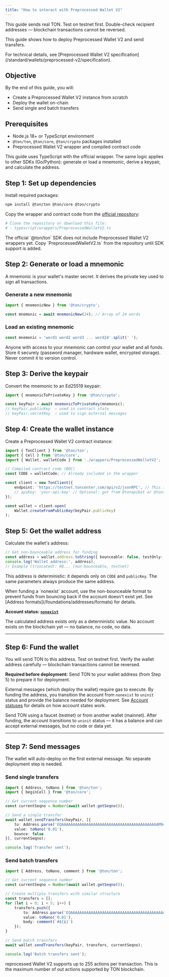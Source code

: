 ```yaml
---
title: "How to interact with Preprocessed Wallet V2"
---
```



<Aside
  type="danger"
  title="Funds at risk"
>
  This guide sends real TON. Test on testnet first. Double-check recipient addresses — blockchain transactions cannot be reversed.
</Aside>

This guide shows how to deploy Preprocessed Wallet V2 and send transfers.

<Aside type="tip">
  For technical details, see [Preprocessed Wallet V2 specification](/standard/wallets/preprocessed-v2/specification).
</Aside>

## Objective

By the end of this guide, you will:

- Create a Preprocessed Wallet V2 instance from scratch
- Deploy the wallet on-chain
- Send single and batch transfers

## Prerequisites

- Node.js 18+ or TypeScript environment
- `@ton/ton`, `@ton/core`, `@ton/crypto` packages installed
- Preprocessed Wallet V2 wrapper and compiled contract code

This guide uses TypeScript with the official wrapper. The same logic applies to other SDKs (Go/Python): generate or load a mnemonic, derive a keypair, and calculate the address.

## Step 1: Set up dependencies

Install required packages:

```bash
npm install @ton/ton @ton/core @ton/crypto
```

Copy the wrapper and contract code from the [official repository](https://github.com/pyAndr3w/ton-preprocessed-wallet-v2):

```bash
# Clone the repository or download this file:
# - typescript/wrappers/PreprocessedWalletV2.ts
```

<Aside
  type="note"
  title="Why copy wrappers?"
>
  The official `@ton/ton` SDK does not include Preprocessed Wallet V2 wrappers yet. Copy `PreprocessedWalletV2.ts` from the repository until SDK support is added.
</Aside>

## Step 2: Generate or load a mnemonic

A mnemonic is your wallet's master secret. It derives the private key used to sign all transactions.

### Generate a new mnemonic

```typescript
import { mnemonicNew } from '@ton/crypto';

const mnemonic = await mnemonicNew(24); // Array of 24 words
```

### Load an existing mnemonic

```typescript
const mnemonic = 'word1 word2 word3 ... word24'.split(' ');
```

<Aside
  type="danger"
  title="Protect your mnemonic"
>
  Anyone with access to your mnemonic can control your wallet and all funds. Store it securely (password manager, hardware wallet, encrypted storage). Never commit it to version control.
</Aside>

## Step 3: Derive the keypair

Convert the mnemonic to an Ed25519 keypair:

```typescript
import { mnemonicToPrivateKey } from '@ton/crypto';

const keyPair = await mnemonicToPrivateKey(mnemonic);
// keyPair.publicKey  — used in contract state
// keyPair.secretKey  — used to sign external messages
```

## Step 4: Create the wallet instance

Create a Preprocessed Wallet V2 contract instance:

```typescript
import { TonClient } from '@ton/ton';
import { Cell } from '@ton/core';
import { Wallet, walletCode } from './wrappers/PreprocessedWalletV2';

// Compiled contract code (BOC)
const CODE = walletCode; // Already included in the wrapper

const client = new TonClient({ 
    endpoint: 'https://testnet.toncenter.com/api/v2/jsonRPC', // This is TESTNET endpoint
    // apiKey: 'your-api-key' // Optional: get from @tonapibot or @tontestnetapibot
});

const wallet = client.open(
    Wallet.createFromPublicKey(keyPair.publicKey)
);
```

## Step 5: Get the wallet address

Calculate the wallet's address:

```typescript
// Get non-bounceable address for funding
const address = wallet.address.toString({ bounceable: false, testOnly: true });
console.log('Wallet address:', address);
// Example (truncated): 0Q... (non-bounceable, testnet)
```

This address is deterministic: it depends only on `CODE` and `publicKey`. The same parameters always produce the same address.

<Aside
  type="tip"
  title="Why non-bounceable?"
>
  When funding a `nonexist` account, use the non-bounceable format to prevent funds from bouncing back if the account doesn't exist yet. See [Address formats](/foundations/addresses/formats) for details.
</Aside>

**Account status: [`nonexist`](/foundations/statuses#status-variety)**

The calculated address exists only as a deterministic value. No account exists on the blockchain yet — no balance, no code, no data.

---

## Step 6: Fund the wallet

<Aside
  type="danger"
  title="Funds at risk"
>
  You will send TON to this address. Test on testnet first. Verify the wallet address carefully — blockchain transactions cannot be reversed.
</Aside>

**Required before deployment:** Send TON to your wallet address (from Step 5) to prepare it for deployment.

External messages (which deploy the wallet) require gas to execute. By funding the address, you transition the account from `nonexist` to `uninit` status and provide the balance needed for deployment. See [Account statuses](/foundations/statuses) for details on how account states work.

Send TON using a faucet (testnet) or from another wallet (mainnet). After funding, the account transitions to `uninit` status — it has a balance and can accept external messages, but no code or data yet.

---

## Step 7: Send messages

<Aside
  type="note"
  title="Automatic deployment"
>
  The wallet will auto-deploy on the first external message. No separate deployment step is needed.
</Aside>

### Send single transfers

```typescript
import { Address, toNano } from '@ton/ton';
import { beginCell } from '@ton/core';

// Get current sequence number
const currentSeqno = Number(await wallet.getSeqno());

// Send a single transfer
await wallet.sendTransfers(keyPair, [{
    to: Address.parse('EQAAAAAAAAAAAAAAAAAAAAAAAAAAAAAAAAAAAAAAAAAAAM9c'), // Zero address for testing
    value: toNano('0.01'),
    bounce: false
}], currentSeqno);

console.log('Transfer sent');
```

### Send batch transfers

```typescript
import { Address, toNano, comment } from '@ton/ton';

// Get current sequence number
const currentSeqno = Number(await wallet.getSeqno());

// Create multiple transfers with similar structure
const transfers = [];
for (let i = 0; i < 5; i++) {
    transfers.push({
        to: Address.parse('EQAAAAAAAAAAAAAAAAAAAAAAAAAAAAAAAAAAAAAAAAAAAM9c'),
        value: toNano('0.01'),
        body: comment(`#${i}`)
    });
}

// Send batch transfers
await wallet.sendTransfers(keyPair, transfers, currentSeqno);

console.log('Batch transfers sent');
```

<Aside
  type="note"
  title="Maximum actions"
>
  reprocessed Wallet V2 supports up to 255 actions per transaction. This is the maximum number of out actions supported by TON blockchain.
</Aside>
